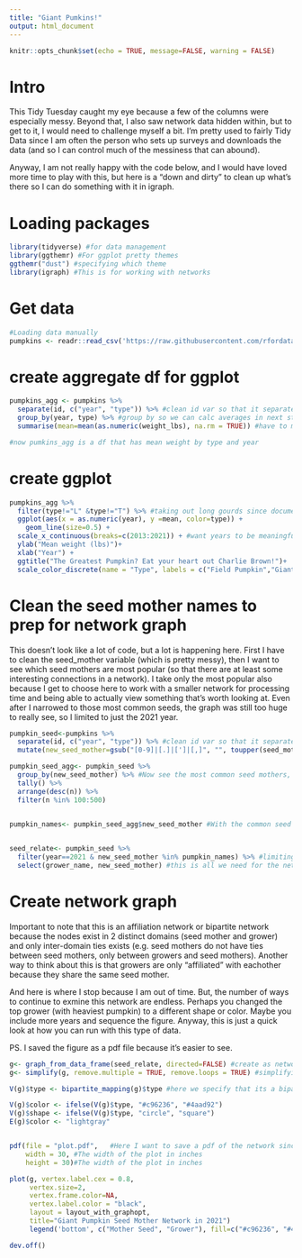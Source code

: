 ---
title: "Giant Pumkins!"
output: html_document
---

```{r setup, include=FALSE}
knitr::opts_chunk$set(echo = TRUE, message=FALSE, warning = FALSE)
```
# Intro

This Tidy Tuesday caught my eye because a few of the columns were especially messy. Beyond that, I also saw network data hidden within, but to get to it, I would need to challenge myself a bit. I'm pretty used to fairly Tidy Data since I am often the person who sets up surveys and downloads the data (and so I can control much of the messiness that can abound).

Anyway, I am not really happy with the code below, and I would have loved more time to play with this, but here is a "down and dirty" to clean up what's there so I can do something with it in igraph.

# Loading packages
```{r}
library(tidyverse) #for data management
library(ggthemr) #For ggplot pretty themes
ggthemr("dust") #specifying which theme
library(igraph) #This is for working with networks
```

# Get data
```{r}
#Loading data manually
pumpkins <- readr::read_csv('https://raw.githubusercontent.com/rfordatascience/tidytuesday/master/data/2021/2021-10-19/pumpkins.csv')
```

# create aggregate df for ggplot
```{r}

pumpkins_agg <- pumpkins %>%
  separate(id, c("year", "type")) %>% #clean id var so that it separates year and type into 2 vars
  group_by(year, type) %>% #group by so we can calc averages in next step
  summarise(mean=mean(as.numeric(weight_lbs), na.rm = TRUE)) #have to make weight numeris to create "mean" variable

#now pumkins_agg is a df that has mean weight by type and year
```

# create ggplot
```{r}
pumpkins_agg %>%
  filter(type!="L" &type!="T") %>% #taking out long gourds since documentation says this is inches, not weight (and also tomatoes)
  ggplot(aes(x = as.numeric(year), y =mean, color=type)) + 
    geom_line(size=0.5) +
  scale_x_continuous(breaks=c(2013:2021)) + #want years to be meaningful as x axis
  ylab("Mean weight (lbs)")+
  xlab("Year") +
  ggtitle("The Greatest Pumpkin? Eat your heart out Charlie Brown!")+
  scale_color_discrete(name = "Type", labels = c("Field Pumpkin","Giant Pumpkin","Giant Squash","Giant Watermelon"))
```

# Clean the seed mother names to prep for network graph

This doesn't look like a lot of code, but a lot is happening here. First I have to clean the seed_mother variable (which is pretty messy), then I want to see which seed mothers are most popular (so that there are at least some interesting connections in a network). I take only the most popular also because I get to choose here to work with a smaller network for processing time and being able to actually view something that's worth looking at. Even after I narrowed to those most common seeds, the graph was still too huge to really see, so I limited to just the 2021 year.
```{r}
pumpkin_seed<-pumpkins %>%
  separate(id, c("year", "type")) %>% #clean id var so that it separates year and type into 2 vars
  mutate(new_seed_mother=gsub("[0-9]|[.]|[']|[,]", "", toupper(seed_mother))) #taking out digits and a few extra characters and making lal letters uppercase so I can handle names a bit easier, still not perfect, but only want most common anyway

pumpkin_seed_agg<- pumpkin_seed %>%
  group_by(new_seed_mother) %>% #Now see the most common seed mothers, and then grab them for my final df of seeds I want
  tally() %>%
  arrange(desc(n)) %>%
  filter(n %in% 100:500)
  

pumpkin_names<- pumpkin_seed_agg$new_seed_mother #With the common seed names, create vector so I can pull them out in larger df, see %in% below


seed_relate<- pumpkin_seed %>%
  filter(year==2021 & new_seed_mother %in% pumpkin_names) %>% #limiting to 2021 (along with the most common seeds) so that the network is easier to see/handle
  select(grower_name, new_seed_mother) #this is all we need for the network-- the alter and the ego
```

# Create network graph

Important to note that this is an affiliation network or bipartite network because the nodes exist in 2 distinct domains (seed mother and grower) and only inter-domain ties exists (e.g. seed mothers do not have ties between seed mothers, only between growers and seed mothers). Another way to think about this is that growers are only "affiliated" with eachother because they share the same seed mother.

And here is where I stop because I am out of time. But, the number of ways to continue to exmine this network are endless. Perhaps you changed the top grower (with heaviest pumpkin) to a different shape or color. Maybe you include more years and sequence the figure. Anyway, this is just a quick look at how you can run with this type of data.

PS. I saved the figure as a pdf file because it's easier to see.
```{r}
g<- graph_from_data_frame(seed_relate, directed=FALSE) #create as network graph, directed=false because there is no direction
g<- simplify(g, remove.multiple = TRUE, remove.loops = TRUE) #simplifying so we remove duplicates... if grower grew more than one pumpkin from the same seed mother, we don't really care because they would already be connected with that seed

V(g)$type <- bipartite_mapping(g)$type #here we specify that its a bipartite network, and the 2 "domains" are type
```

```{r echo=TRUE, results='hide'}
V(g)$color <- ifelse(V(g)$type, "#c96236", "#4aad92")
V(g)$shape <- ifelse(V(g)$type, "circle", "square")
E(g)$color <- "lightgray"


pdf(file = "plot.pdf",   #Here I want to save a pdf of the network since it's easier to see
    width = 30, #The width of the plot in inches
    height = 30)#The width of the plot in inches

plot(g, vertex.label.cex = 0.8,
     vertex.size=2,
     vertex.frame.color=NA,
     vertex.label.color = "black",
     layout = layout_with_graphopt,
     title="Giant Pumpkin Seed Mother Network in 2021")
     legend('bottom', c("Mother Seed", "Grower"), fill=c("#c96236", "#4aad92"))

dev.off()
```


